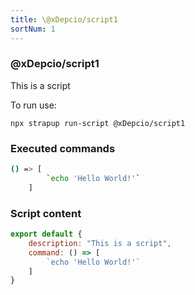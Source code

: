 ```yaml
---
title: \@xDepcio/script1
sortNum: 1
---
```

### \@xDepcio/script1
This is a script

To run use:
```command
npx strapup run-script @xDepcio/script1
```
### Executed commands
```bash
() => [
        `echo 'Hello World!'`
    ]
```
### Script content
```javascript
export default {
    description: "This is a script",
    command: () => [
        `echo 'Hello World!'`
    ]
}

```
